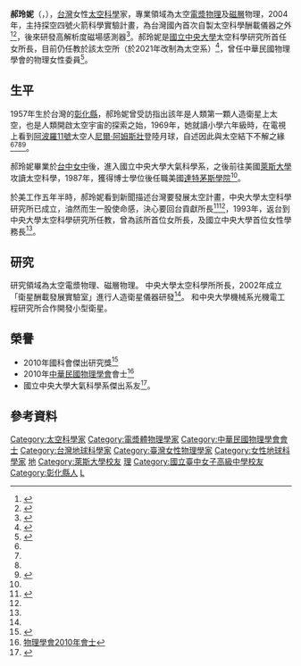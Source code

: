 {{Infobox_Scientist      
| name = 郝玲妮        
| image =  Replace this image female.svg  
| caption = 
| birth_date = 1957年
| birth_place = {{ROC|臺灣省}}[[彰化縣|彰化縣]]<!--1945年~2000年彰化縣由臺灣省所管轄-->
| death_date =           
| death_place =         
| residence =  
| nationality = {{ROC}} 
| field = 太空科學       
| work_institution = 國立中央大學太空科學研究所    
| alma_mater = [[國立臺中女子高級中學|國立臺中女子高級中學]]<BR>國立中央大學大氣科學系<BR>萊斯大學
| doctoral_advisor =  
| doctoral_students =    
| known_for = 太空電漿物理<BR>磁層物理
| prizes = 2010年[[行政院國家科學委員會|國科會]]傑出研究獎<br>2010年[[中華民國物理學會|中華民國物理學會]]會士
| religion =      
| footnotes =    
}}
'''郝玲妮'''（{{lang-en|'''Lin-Ni Hau'''}}，{{bd|1957年|=|||catIdx=郝}}），[[台灣|台灣]]女性[[太空科學|太空科學]]家，專業領域為太空[[電漿|電漿]][[物理|物理]]及[[磁層|磁層]]物理，2004年，主持探空四號火箭科學實驗計畫，為台灣國內首次自製太空科學酬載儀器之外<ref name=":0">{{Cite web|title=中央大學新聞網 News Network|url=http://ncusec.ncu.edu.tw/news/press_content.php?P_ID=10946|work=ncusec.ncu.edu.tw|accessdate=2019-04-03|archive-date=2019-04-03|archive-url=https://web.archive.org/web/20190403133548/http://ncusec.ncu.edu.tw/news/press_content.php?P_ID=10946|dead-url=no}}</ref><ref>{{Cite web|title=MVMC Lab|url=http://mvmc.me.ncu.edu.tw/main/results/srv4/index.htm|work=mvmc.me.ncu.edu.tw|accessdate=2019-04-04|archive-date=2019-04-04|archive-url=https://web.archive.org/web/20190404065347/http://mvmc.me.ncu.edu.tw/main/results/srv4/index.htm|dead-url=no}}</ref>，後來研發高解析度磁場感測器<ref name=":1">{{Cite web|title=中央大學新聞網 News Network|url=http://ncusec.ncu.edu.tw/news/headlines_content.php?H_ID=1145|work=ncusec.ncu.edu.tw|accessdate=2019-04-03|archive-date=2019-04-03|archive-url=https://web.archive.org/web/20190403133550/http://ncusec.ncu.edu.tw/news/headlines_content.php?H_ID=1145|dead-url=no}}</ref>。郝玲妮是[[國立中央大學|國立中央大學]]太空科學研究所首任女所長，目前仍任教於該太空所（於2021年改制為太空系）<ref>{{Cite web|title=國立中央大學太空科學與工程學系|url=https://www.ss.ncu.edu.tw/|accessdate=2019-04-03|work=www.phy.ncu.edu.tw|archive-date=2021-04-21|archive-url=https://web.archive.org/web/20210421163256/https://www.ss.ncu.edu.tw/|dead-url=no}}</ref>，曾任中華民國物理學會的物理女性委員<ref>{{Cite web|title=歷屆委員名單 - 中華民國物理學會-物理女性委員會|url=http://psroc.phys.ntu.edu.tw/cwip/intro/super_pages.php?ID=intro4|work=psroc.phys.ntu.edu.tw|accessdate=2019-04-04|archive-date=2019-04-04|archive-url=https://web.archive.org/web/20190404073007/http://psroc.phys.ntu.edu.tw/cwip/intro/super_pages.php?ID=intro4|dead-url=no}}</ref>。

==生平==
1957年生於台灣的[[彰化縣|彰化縣]]，郝玲妮曾受訪指出該年是人類第一顆人造衛星上太空，也是人類開啟太空宇宙的探索之始，1969年，她就讀小學六年級時，在電視上看到[[阿波羅11號|阿波羅11號]]太空人[[尼爾·阿姆斯壯|尼爾·阿姆斯壯]]登陸月球，自述因此與太空結下不解之緣<ref name=":0" /><ref name=":1" /><ref name=":2" /><ref name=":3">{{Cite web|title=太空去來|url=http://www.twepress.net/biography/features/item/262-features-14-1|work=www.twepress.net|accessdate=2019-04-04|language=zh-tw|last=郝玲妮｜國立中央大學太空科學所教授|archive-date=2019-04-04|archive-url=https://web.archive.org/web/20190404065345/http://www.twepress.net/biography/features/item/262-features-14-1|dead-url=no}}</ref>。

郝玲妮畢業於[[國立臺中女子高級中學|台中女中]]後，進入國立中央大學大氣科學系，之後前往美國[[萊斯大學|萊斯大學]]攻讀太空科學，1987年，獲得博士學位後任職美國[[達特茅斯學院|達特茅斯學院]]<ref name=":3" />。

於美工作五年半時，郝玲妮看到新聞描述台灣要發展太空計畫，中央大學太空科學研究所已成立，油然而生一股使命感，決心要回台貢獻所長<ref name=":2">{{Cite web|title=《女科學家群像-系列5》郝玲妮 太空科學當藝術 - 生活 - 自由時報電子報|url=https://news.ltn.com.tw/news/life/paper/30886|work=自由電子報|accessdate=2019-04-03|language=zh-TW|archive-date=2019-04-03|archive-url=https://web.archive.org/web/20190403101757/https://news.ltn.com.tw/news/life/paper/30886|dead-url=no}}</ref><ref name=":3" />，1993年，返台到中央大學太空科學研究所任教，曾為該所首位女所長，及國立中央大學首位女性學務長<ref name=":1" />。

==研究==
研究領域為太空電漿物理、磁層物理。
中央大學太空科學所所長，2002年成立「衛星酬載發展實驗室」進行人造衛星儀器研發<ref name=":3" />。
和中央大學機械系光機電工程研究所合作開發小型衛星。

==榮譽==
* 2010年國科會傑出研究獎<ref>{{Cite web|title=中央大學新聞網 News Network|url=http://ncusec.ncu.edu.tw/news/press_content.php?P_ID=571|work=ncusec.ncu.edu.tw|accessdate=2019-04-03|archive-date=2019-04-03|archive-url=https://web.archive.org/web/20190403133552/http://ncusec.ncu.edu.tw/news/press_content.php?P_ID=571|dead-url=no}}</ref>
* 2010年[[中華民國物理學會|中華民國物理學會]]會士<ref>[http://psroc.phys.ntu.edu.tw/main/5-2-5.html 物理學會2010年會士]</ref>
* 國立中央大學大氣科學系傑出系友<ref>{{Cite web |url=http://www.atm.ncu.edu.tw/93/alumni/Templates/remarkable2.2.html |title=國立中央大學大氣科學系第二屆傑出系友 |access-date=2013-06-03 |archive-url=https://web.archive.org/web/20120415200939/http://www.atm.ncu.edu.tw/93/alumni/Templates/remarkable2.2.html |archive-date=2012-04-15 |dead-url=yes }}</ref>。

==參考資料==
<references/>

{{DEFAULTSORT:H}}
[[Category:太空科學家|Category:太空科學家]]
[[Category:電漿體物理學家|Category:電漿體物理學家]]
[[Category:中華民國物理學會會士|Category:中華民國物理學會會士]]
[[Category:台灣地球科學家|Category:台灣地球科學家]]
[[Category:臺灣女性物理學家|Category:臺灣女性物理學家]]
[[Category:女性地球科學家|Category:女性地球科學家]]
[[Category:國立中央大學教授|地]]
[[Category:萊斯大學校友|Category:萊斯大學校友]]
[[Category:國立中央大學校友|理]]
[[Category:國立臺中女子高級中學校友|Category:國立臺中女子高級中學校友]]
[[Category:彰化縣人|Category:彰化縣人]]
[[Category:郝姓|L]]
